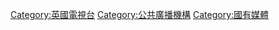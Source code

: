 {{catmain|英国广播公司}}
{{Commonscat|BBC}}

[[Category:英國電視台|Category:英國電視台]]
[[Category:公共廣播機構|Category:公共廣播機構]]
[[Category:國有媒體|Category:國有媒體]]